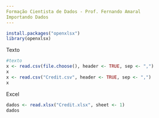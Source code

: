 ```yaml
---
Formação Cientista de Dados - Prof. Fernando Amaral
Importando Dados
---
```

```r
install.packages("openxlsx")
library(openxlsx)
```
Texto
```r
#texto
x <- read.csv(file.choose(), header <- TRUE, sep <- ",")
x
x <- read.csv("Credit.csv", header <- TRUE, sep <- ",")
x
```
Excel
```r
dados <- read.xlsx("Credit.xlsx", sheet <- 1)
dados
```


